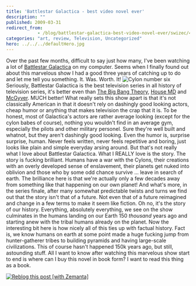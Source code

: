 ```yaml
---
title: 'Battlestar Galactica - best video novel ever'
description: ""
published: 2009-03-31
redirect_from: 
            - /blog/battlestar-galactica-best-video-novel-ever/swizec/471
categories: "art, review, Television, Uncategorized"
hero: ../../../defaultHero.jpg
---
```

Over the past few months, difficult to say just how many, I've been watching a lot of [Battlestar Galactica](http://www.scifi.com/battlestar/ "Battlestar Galactica") on my computer. Seems when I finally found out about this marvelous show I had a good three years of catching up to do and let me tell you something. It. Was. Worth. It! ![](http://blogs.seattleweekly.com/threadcount/cylon6.jpg "Cylon number six") Seriously, Battlestar Galactica is the best television series in all history of television series, it's better even than [The Big Bang Theory](http://alpha.cbs.com/primetime/big_bang_theory/ "The Big Bang Theory"), [House MD](http://en.wikipedia.org/wiki/House_%28TV_series%29 "House (TV series)") and [McGyver](http://en.wikipedia.org/wiki/MacGyver "MacGyver"). MUCH better! What really sets this show apart is that it's not classically American in that it doesn't rely on dashingly good looking actors, cheap humor or anything that makes television the crap that it is. To be honest, most of Galactica's actors are rather average looking (except for the cylon babes of course), nothing you wouldn't find in an average gym, especially the pilots and other military personel. Sure they're well built and whatnot, but they aren't dashingly good looking. Even the humor is, surprise surprise, human. Never feels written, never feels repetitive and boring, just looks like plain and simple everyday arsing around. But that's not really what I love about Battlestar Galactica. What I REALLY love is the story. The story is fucking brilliant. Humans have a war with the Cylons, their creations with an overly developed sense of enslavement, their planets get nuked into oblivion and those who by some odd chance survive ... leave in search of earth. The brilliance here is that we're actually only a few decades away from something like that happening on our own planet! And what's more, in the series finale, after many somewhat predictable twists and turns we find out that the story isn't that of a future. Not even that of a future reimagined and change in a few terms to make it seem like fiction. Oh no, it's the story of our history. Everything, absolutely everything, we see on the show culminates in the humans landing on our Earth 150 _thousand_ years ago and starting anew with the tribal humans already on the planet. Now the interesting bit here is how nicely all of this ties up with factual history. Fact is, we know humans on earth at some point made a huge fucking jump from hunter-gatherer tribes to building pyramids and having large-scale civilizations. This of course hasn't happened 150k years ago, but still, astounding stuff. All I want to know after watching this marvelous show start to end is where can I buy this novel in book form? I want to read this thing as a book.

[![Reblog this post \[with Zemanta\]](http://img.zemanta.com/reblog_e.png?x-id=b32d328f-b889-45d5-acd3-a7ff873b122c)](http://reblog.zemanta.com/zemified/b32d328f-b889-45d5-acd3-a7ff873b122c/ "Zemified by Zemanta")